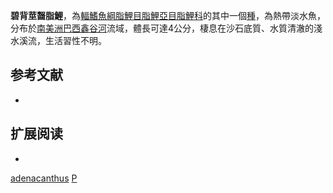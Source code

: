 {{Speciesbox 
| taxon = Phallobrycon adenacanthus
| status = NE
| status_system = IUCN3.1
| authority = [[Menezes|Menezes]], [[Ferreira|Ferreira]] & [[Netto-Ferreira|Netto-Ferreira]], 2009
| synonyms = 
}}
'''碧背莖齧脂鯉'''，為[[輻鰭魚綱|輻鰭魚綱]][[脂鯉目|脂鯉目]][[脂鯉亞目|脂鯉亞目]][[脂鯉科|脂鯉科]]的其中一個[[種|種]]，為熱帶淡水魚，分布於[[南美洲|南美洲]][[巴西|巴西]][[鑫谷河|鑫谷河]]流域，體長可達4公分，棲息在沙石底質、水質清澈的淺水溪流，生活習性不明。

== 参考文献 ==
{{refbegin}}
*{{FishBase_species|genus=Phallobrycon|species=adenacanthus|year=2014|month=1}}
{{refend}}

== 扩展阅读 ==
{{refbegin}}
*{{wikispecies-inline|Phallobrycon adenacanthus|碧背莖齧脂鯉}}
{{refend}}
{{Taxonbar|from=Q6415366}}

[[Category:莖齧脂鯉屬|adenacanthus]]
[[Category:2009年描述的魚類|P]]

{{魚類小作品}}
